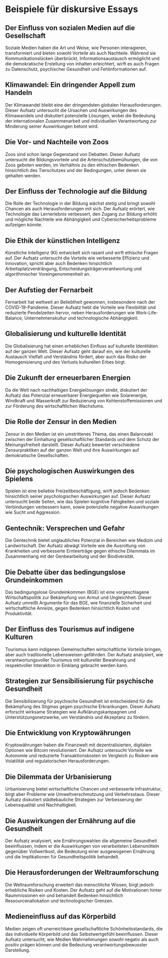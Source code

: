 # Beispiele für diskursive Essays


<div style={{ width: "100%", padding: 20, height: "70vh" }}>
  <Chat
    welcome={"Hallo, welcher Art von Beispielen möchten Sie diskutieren oder erhalten?"}
    teacherName={"Alex"}
    systemPrompt={"Bitte helfen Sie diesem Benutzer, die gewünschten Aufsatzbeispiele zu finden!"}
  />
</div>

## Der Einfluss von sozialen Medien auf die Gesellschaft

Soziale Medien haben die Art und Weise, wie Personen interagieren, transformiert und bieten sowohl Vorteile als auch Nachteile. Während sie Kommunikationslücken überbrückt, Informationsaustausch ermöglicht und die demokratische Erstellung von Inhalten erleichtert, wirft es auch Fragen zu Datenschutz, psychischer Gesundheit und Fehlinformationen auf.

## Klimawandel: Ein dringender Appell zum Handeln

Der Klimawandel bleibt eine der dringendsten globalen Herausforderungen. Dieser Aufsatz untersucht die Ursachen und Auswirkungen des Klimawandels und diskutiert potenzielle Lösungen, wobei die Bedeutung der internationalen Zusammenarbeit und individuellen Verantwortung zur Minderung seiner Auswirkungen betont wird.

## Die Vor- und Nachteile von Zoos

Zoos sind schon lange Gegenstand von Debatten. Dieser Aufsatz untersucht die Bildungsvorteile und die Artenschutzbemühungen, die von Zoos geboten werden, im Verhältnis zu den ethischen Bedenken hinsichtlich des Tierschutzes und der Bedingungen, unter denen sie gehalten werden.

## Der Einfluss der Technologie auf die Bildung

Die Rolle der Technologie in der Bildung wächst stetig und bringt sowohl Chancen als auch Herausforderungen mit sich. Der Aufsatz erörtert, wie Technologie das Lernerlebnis verbessert, den Zugang zur Bildung erhöht und mögliche Nachteile wie Abhängigkeit und Cybersicherheitsprobleme aufzeigen könnte.

## Die Ethik der künstlichen Intelligenz

Künstliche Intelligenz (KI) entwickelt sich rasant und wirft ethische Fragen auf. Der Aufsatz untersucht die Vorteile wie verbesserte Effizienz und Innovation, spricht aber auch Bedenken hinsichtlich Arbeitsplatzverdrängung, Entscheidungsträgerverantwortung und algorithmischer Voreingenommenheit an.

## Der Aufstieg der Fernarbeit

Fernarbeit hat weltweit an Beliebtheit gewonnen, insbesondere nach der COVID-19-Pandemie. Dieser Aufsatz hebt die Vorteile wie Flexibilität und reduzierte Pendelzeiten hervor, neben Herausforderungen wie Work-Life-Balance, Unternehmenskultur und technologische Abhängigkeit.

## Globalisierung und kulturelle Identität

Die Globalisierung hat einen erheblichen Einfluss auf kulturelle Identitäten auf der ganzen Welt. Dieser Aufsatz geht darauf ein, wie der kulturelle Austausch Vielfalt und Verständnis fördert, aber auch das Risiko der Homogenisierung und des Verlusts kulturellen Erbes birgt.

## Die Zukunft der erneuerbaren Energien

Da die Welt nach nachhaltigen Energielösungen strebt, diskutiert der Aufsatz das Potenzial erneuerbarer Energiequellen wie Solarenergie, Windkraft und Wasserkraft zur Reduzierung von Kohlenstoffemissionen und zur Förderung des wirtschaftlichen Wachstums.

## Die Rolle der Zensur in den Medien

Zensur in den Medien ist ein umstrittenes Thema, das einen Balanceakt zwischen der Einhaltung gesellschaftlicher Standards und dem Schutz der Meinungsfreiheit darstellt. Dieser Aufsatz bewertet verschiedene Zensurpraktiken auf der ganzen Welt und ihre Auswirkungen auf demokratische Gesellschaften.

## Die psychologischen Auswirkungen des Spielens

Spielen ist eine beliebte Freizeitbeschäftigung, wirft jedoch Bedenken hinsichtlich seiner psychologischen Auswirkungen auf. Dieser Aufsatz untersucht beide Seiten, wie das Spielen kognitive Fähigkeiten und soziale Verbindungen verbessern kann, sowie potenzielle negative Auswirkungen wie Sucht und Aggression.

## Gentechnik: Versprechen und Gefahr

Die Gentechnik bietet unglaubliches Potenzial in Bereichen wie Medizin und Landwirtschaft. Der Aufsatz abwägt Vorteile wie die Ausrottung von Krankheiten und verbesserte Ernteerträge gegen ethische Dilemmata im Zusammenhang mit der Genbearbeitung und der Biodiversität.

## Die Debatte über das bedingungslose Grundeinkommen

Das bedingungslose Grundeinkommen (BGE) ist eine vorgeschlagene Wirtschaftspolitik zur Bekämpfung von Armut und Ungleichheit. Dieser Aufsatz umreißt Argumente für das BGE, wie finanzielle Sicherheit und wirtschaftliche Anreize, gegen Bedenken hinsichtlich Kosten und Produktivität.

## Der Einfluss des Tourismus auf indigene Kulturen

Tourismus kann indigenen Gemeinschaften wirtschaftliche Vorteile bringen, aber auch traditionelle Lebensweisen gefährden. Der Aufsatz analysiert, wie verantwortungsvoller Tourismus mit kultureller Bewahrung und respektvoller Interaktion in Einklang gebracht werden kann.

## Strategien zur Sensibilisierung für psychische Gesundheit

Die Sensibilisierung für psychische Gesundheit ist entscheidend für die Bekämpfung des Stigmas gegen psychische Erkrankungen. Dieser Aufsatz erforscht wirksame Strategien wie Aufklärungskampagnen und Unterstützungsnetzwerke, um Verständnis und Akzeptanz zu fördern.

## Die Entwicklung von Kryptowährungen

Kryptowährungen haben die Finanzwelt mit dezentralisierten, digitalen Optionen wie Bitcoin revolutioniert. Der Aufsatz untersucht Vorteile wie Autonomie und reduzierte Transaktionskosten im Vergleich zu Risiken wie Volatilität und regulatorischen Herausforderungen.

## Die Dilemmata der Urbanisierung

Urbanisierung bietet wirtschaftliche Chancen und verbesserte Infrastruktur, birgt aber Probleme wie Umweltverschmutzung und Verkehrsstaus. Dieser Aufsatz diskutiert städtebauliche Strategien zur Verbesserung der Lebensqualität und Nachhaltigkeit.

## Die Auswirkungen der Ernährung auf die Gesundheit

Der Aufsatz analysiert, wie Ernährungswahlen die allgemeine Gesundheit beeinflussen, indem er die Auswirkungen von verarbeiteten Lebensmitteln gegenüber Vollwertkost, die Bedeutung einer ausgewogenen Ernährung und die Implikationen für Gesundheitspolitik behandelt.

## Die Herausforderungen der Weltraumforschung

Die Weltraumforschung erweitert das menschliche Wissen, birgt jedoch erhebliche Risiken und Kosten. Der Aufsatz geht auf die Motivationen hinter Raummissionen ein und behandelt Bedenken hinsichtlich Ressourcenallokation und technologischer Grenzen.

## Medieneinfluss auf das Körperbild

Medien zeigen oft unerreichbare gesellschaftliche Schönheitsstandards, die das individuelle Körperbild und das Selbstwertgefühl beeinflussen. Dieser Aufsatz untersucht, wie Medien Wahrnehmungen sowohl negativ als auch positiv prägen können und die Bedeutung verantwortungsbewusster Darstellung.

